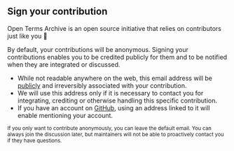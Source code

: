 ## Sign your contribution

Open Terms Archive is an open source initiative that relies on contributors just like you 🤗

By default, your contributions will be anonymous. Signing your contributions enables you to be credited publicly for them and to be notified when they are integrated or discussed.

<ContributorFormFields />

- While not readable anywhere on the web, this email address will be [publicly](https://stackoverflow.com/a/897604/594053) and irreversibly associated with your contribution.
- We will use this address only if it is necessary to contact you for integrating, crediting or otherwise handling this specific contribution.
- If you have an account on [GitHub](https://github.com), using an address linked to it will enable mentioning your account.

<small>
  If you only want to contribute anonymously, you can leave the default email. You can always join the discussion later, but maintainers will not be able to proactively contact you if they have questions.
</small>
